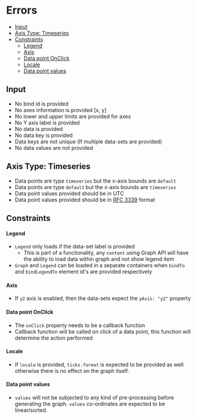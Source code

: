 # Errors

-   [Input](#languages)
-   [Axis Type: Timeseries](#axis-type-timeseries)
-   [Constraints](#constraints)
    -   [Legend](#legend)
    -   [Axis](#axis)
    -   [Data point OnClick](#data-point-onclick)
    -   [Locale](#locale)
    -   [Data point values](#data-point-values)

## Input

-   No bind id is provided
-   No axes information is provided [x, y]
-   No lower and upper limits are provided for axes
-   No Y axis label is provided
-   No data is provided
-   No data key is provided
-   Data keys are not unique (If multiple data-sets are provided)
-   No data values are not provided

## Axis Type: Timeseries

-   Data points are type `timeseries` but the x-axis bounds are `default`
-   Data points are type `default` but the x-axis bounds are `timeseries`
-   Data point values provided should be in UTC
-   Data point values provided should be in [RFC 3339](http://www.faqs.org/rfcs/rfc3339.html) format

## Constraints

#### Legend

-   `Legend` only loads if the data-set label is provided
    -   This is part of a functionality, any `content` using Graph API will have the ability to load data within graph and not show legend item
-   `Graph` and `Legend` can be loaded in a separate containers when `bindTo` and `bindLegendTo` element id's are provided respectively

#### Axis

-   If `y2` axis is enabled, then the data-sets expect the `yAxis: "y2"` property

#### Data point OnClick

-   The `onClick` property needs to be a callback function
-   Callback function will be called on click of a data point, this function will determine the action performed

#### Locale

-   If `locale` is provided, `ticks.format` is expected to be provided as well otherwise there is no effect on the graph itself.

#### Data point values

-   `values` will not be subjected to any kind of pre-processing before generating the graph. `values` co-ordinates are expected to be linear/sorted.